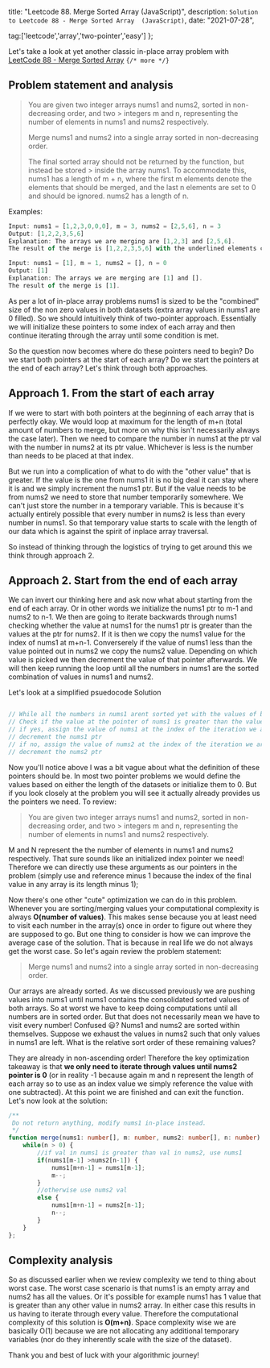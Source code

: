 

  title: "Leetcode 88. Merge Sorted Array (JavaScript)",
  description: `Solution to Leetcode 88 - Merge Sorted Array  (JavaScript)`,
  date: "2021-07-28",
  
  tag:['leetcode','array','two-pointer','easy']
};

Let's take a look at yet another classic in-place array problem with  [LeetCode 88 - Merge Sorted Array](https://leetcode.com/problems/merge-sorted-array/)
`{/* more */}`

## Problem statement and analysis

> You are given two integer arrays nums1 and nums2, sorted in non-decreasing order, and two > integers m and n, representing the number of elements in nums1 and nums2 respectively.
>
> Merge nums1 and nums2 into a single array sorted in non-decreasing order.
>
> The final sorted array should not be returned by the function, but instead be stored > inside the array nums1. To accommodate this, nums1 has a length of m + n, where the first m elements denote the elements that should be merged, and the last n elements are set to 0 and should be ignored. nums2 has a length of n.

Examples:

```js
Input: nums1 = [1,2,3,0,0,0], m = 3, nums2 = [2,5,6], n = 3
Output: [1,2,2,3,5,6]
Explanation: The arrays we are merging are [1,2,3] and [2,5,6].
The result of the merge is [1,2,2,3,5,6] with the underlined elements coming from nums1.
```

```js
Input: nums1 = [1], m = 1, nums2 = [], n = 0
Output: [1]
Explanation: The arrays we are merging are [1] and [].
The result of the merge is [1].
```

As per a lot of in-place array problems nums1 is sized to be the "combined" size of the non zero values in both datasets (extra array values in nums1 are 0 filled). So we should intuitively think of two-pointer approach. Essentially we will initialize these pointers to some index of each array and then continue iterating through the array until some condition is met.

So the question now becomes where do these pointers need to begin? Do we start both pointers at the start of each array? Do we start the pointers at the end of each array? Let's think through both approaches.

## Approach 1. From the start of each array

If we were to start with both pointers at the beginning of each array that is perfectly okay. We would loop at maximum for the length of m+n (total amount of numbers to merge, but more on why this isn't necessarily always the case later). Then we need to compare the number in nums1 at the ptr val with the number in nums2 at its ptr value. Whichever is less is the number than needs to be placed at that index.

But we run into a complication of what to do with the "other value" that is greater. If the value is the one from nums1 it is no big deal it can stay where it is and we simply increment the nums1 ptr. But if the value needs to be from nums2 we need to store that number temporarily somewhere. We can't just store the number in a temporary variable. This is because it's actually entirely possible that every number in nums2 is less than every number in nums1. So that temporary value starts to scale with the length of our data which is against the spirit of inplace array traversal.

So instead of thinking through the logistics of trying to get around this we think through approach 2.

## Approach 2. Start from the end of each array

We can invert our thinking here and ask now what about starting from the end of each array. Or in other words we initialize the nums1 ptr to m-1 and nums2 to n-1. We then are going to iterate backwards through nums1 checking whether the value at nums1 for the nums1 ptr is greater than the values at the ptr for nums2. If it is then we copy the nums1 value for the index of nums1 at m+n-1. Converserely if the value of nums1 less than the value pointed out in nums2 we copy the nums2 value. Depending on which value is picked we then decrement the value of that pointer afterwards. We will then keep running the loop until all the numbers in nums1 are the sorted combination of values in nums1 and nums2. 

Let's look at a simplified psuedocode Solution

```js

// While all the numbers in nums1 arent sorted yet with the values of both arrays
// Check if the value at the pointer of nums1 is greater than the value of the ptr at nums2
// if yes, assign the value of nums1 at the index of the iteration we are on for nums1 to the value of nums1 at its pointer. 
// decrement the nums1 ptr
// if no, assign the value of nums2 at the index of the iteration we are on for nums1 to the value of nums2 at its pointer
// decrement the nums2 ptr
```

Now you'll notice above I was a bit vague about what the definition of these pointers should be. In most two pointer problems we would define the values based on either the length of the datasets or initialize them to 0. But if you look closely at the problem you will see it actually already provides us the pointers we need. To review:

> You are given two integer arrays nums1 and nums2, sorted in non-decreasing order, and two > integers m and n, representing the number of elements in nums1 and nums2 respectively.

M and N represent the the number of elements in nums1 and nums2 respectively. That sure sounds like an initialized index pointer we need! Therefore we can directly use these arguments as our pointers in the problem (simply use and reference minus 1 because the index of the final value in any array is its length minus 1); 

Now there's one other "cute" optimization we can do in this problem. Whenever you are sorting/merging values your computational complexity is always **O(number of values)**. This makes sense because you at least need to visit each number in the array(s) once in order to figure out where they are supposed to go. But one thing to consider is how we can improve the average case of the solution. That is because in real life we do not always get the worst case. So let's again review the problem statement:

> Merge nums1 and nums2 into a single array sorted in non-decreasing order.

Our arrays are already sorted. As we discussed previously we are pushing values into nums1 until nums1 contains the consolidated sorted values of both arrays. So at worst we have to keep doing computations until all numbers are in sorted order. But that does not necessarily mean we have to visit every number! Confused 😃?  Nums1 and nums2 are sorted within themselves. Suppose we exhaust the values in nums2 such that only values in nums1 are left. What is the relative sort order of these remaining values? 

They are already in non-ascending order! Therefore the key optimization takeaway is that **we only need to iterate through values until nums2 pointer is 0** (or in reality -1 because again m and n represent the length of each array so to use as an index value we simply reference the value with one subtracted). At this point we are finished and can exit the function. Let's now look at the solution:

```ts
/**
 Do not return anything, modify nums1 in-place instead.
 */
function merge(nums1: number[], m: number, nums2: number[], n: number): void {
    while(n > 0) {
        //if val in nums1 is greater than val in nums2, use nums1
        if(nums1[m-1] >nums2[n-1]) {
            nums1[m+n-1] = nums1[m-1];
            m--;
        }
        //otherwise use nums2 val
        else {
            nums1[m+n-1] = nums2[n-1];
            n--;
        }
    }
};
```

## Complexity analysis

So as discussed earlier when we review complexity we tend to thing about worst case. The worst case scenario is that nums1 is an empty array and nums2 has all the values. Or it's possible for example nums1 has 1 value that is greater than any other value in nums2 array. In either case this results in us having to iterate through every value. Therefore the computational complexity of this solution is **O(m+n)**. Space complexity wise we are basically O(1) because we are not allocating any additional temporary variables (nor do they inherently scale with the size of the dataset).

Thank you and best of luck with your algorithmic journey!